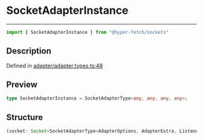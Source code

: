 

# SocketAdapterInstance

<div class="api-docs__separator" data-reactroot="">

---

</div><div class="api-docs__import" data-reactroot="">

```ts
import { SocketAdapterInstance } from "@hyper-fetch/sockets"
```

</div><div class="api-docs__section">

## Description

</div><div class="api-docs__description"><span class="api-docs__do-not-parse">



</span></div><p class="api-docs__definition">

Defined in [adapter/adapter.types.ts:48](https://github.com/BetterTyped/hyper-fetch/blob/cc329b91/packages/sockets/src/adapter/adapter.types.ts#L48)

</p><div class="api-docs__section">

## Preview

</div><div class="api-docs__preview type single">

```ts
type SocketAdapterInstance = SocketAdapterType<any, any, any, any>;
```

</div><div class="api-docs__section">

## Structure

</div><div class="api-docs__returns">

```ts
(socket: Socket<SocketAdapterType<AdapterOptions, AdapterExtra, ListenerOptions, EmitterOptions>>, DO_NOT_USE?: [object Object]) => [object Object]
```

</div>